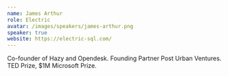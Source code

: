 ```yaml
---
name: James Arthur
role: Electric
avatar: /images/speakers/james-arthur.png
speaker: true
website: https://electric-sql.com/
---
```


Co-founder of Hazy and Opendesk. Founding Partner Post Urban Ventures. TED Prize, $1M Microsoft Prize.
